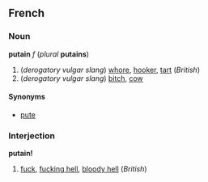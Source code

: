 ==French==
===Noun===
'''putain''' ''f'' (''plural'' '''putains''')

#(''derogatory vulgar slang'') [[whore]], [[hooker]], [[tart]] (''British'')
#(''derogatory vulgar slang'') [[bitch]], [[cow]]

====Synonyms====
*[[pute]]

===Interjection===
'''putain!'''

#[[fuck]], [[fucking hell]], [[bloody hell]] (''British'')
